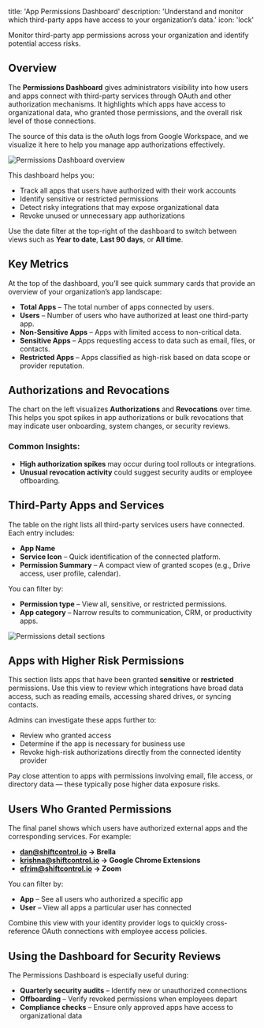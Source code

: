 
title: 'App Permissions Dashboard'
description: 'Understand and monitor which third-party apps have access to your organization’s data.'
icon: 'lock'



<p style={{fontSize: "large"}}>Monitor third-party app permissions across your organization and identify potential access risks.</p>

## Overview

The **Permissions Dashboard** gives administrators visibility into how users and apps connect with third-party services through OAuth and other authorization mechanisms.
It highlights which apps have access to organizational data, who granted those permissions, and the overall risk level of those connections.

The source of this data is the oAuth logs from Google Workspace, and we visualize it here to help you manage app authorizations effectively.

<img
    src="/img/ShiftControl/Dashboards/Dashboard-app-permissions-top.png"
    alt="Permissions Dashboard overview"
/>

This dashboard helps you:
- Track all apps that users have authorized with their work accounts
- Identify sensitive or restricted permissions
- Detect risky integrations that may expose organizational data
- Revoke unused or unnecessary app authorizations

<Admonition type="tip">
    Use the date filter at the top-right of the dashboard to switch between views such as <strong>Year to date</strong>, <strong>Last 90 days</strong>, or <strong>All time</strong>.
</Admonition>

## Key Metrics

At the top of the dashboard, you’ll see quick summary cards that provide an overview of your organization’s app landscape:
- **Total Apps** – The total number of apps connected by users.
- **Users** – Number of users who have authorized at least one third-party app.
- **Non-Sensitive Apps** – Apps with limited access to non-critical data.
- **Sensitive Apps** – Apps requesting access to data such as email, files, or contacts.
- **Restricted Apps** – Apps classified as high-risk based on data scope or provider reputation.

## Authorizations and Revocations

The chart on the left visualizes **Authorizations** and **Revocations** over time.
This helps you spot spikes in app authorizations or bulk revocations that may indicate user onboarding, system changes, or security reviews.

### Common Insights:
- **High authorization spikes** may occur during tool rollouts or integrations.
- **Unusual revocation activity** could suggest security audits or employee offboarding.

## Third-Party Apps and Services

The table on the right lists all third-party services users have connected.
Each entry includes:
- **App Name**
- **Service Icon** – Quick identification of the connected platform.
- **Permission Summary** – A compact view of granted scopes (e.g., Drive access, user profile, calendar).

You can filter by:
- **Permission type** – View all, sensitive, or restricted permissions.
- **App category** – Narrow results to communication, CRM, or productivity apps.



<img
    src="/img/ShiftControl/Dashboards/Dashboard-app-permissions-bottom.png"
    alt="Permissions detail sections"
/>

## Apps with Higher Risk Permissions

This section lists apps that have been granted **sensitive** or **restricted** permissions.
Use this view to review which integrations have broad data access, such as reading emails, accessing shared drives, or syncing contacts.

Admins can investigate these apps further to:
- Review who granted access
- Determine if the app is necessary for business use
- Revoke high-risk authorizations directly from the connected identity provider

<Admonition type="warning">
    Pay close attention to apps with permissions involving email, file access, or directory data — these typically pose higher data exposure risks.
</Admonition>

## Users Who Granted Permissions

The final panel shows which users have authorized external apps and the corresponding services.
For example:
- **dan@shiftcontrol.io → Brella**
- **krishna@shiftcontrol.io → Google Chrome Extensions**
- **efrim@shiftcontrol.io → Zoom**

You can filter by:
- **App** – See all users who authorized a specific app
- **User** – View all apps a particular user has connected

<Admonition type="tip">
    Combine this view with your identity provider logs to quickly cross-reference OAuth connections with employee access policies.
</Admonition>

## Using the Dashboard for Security Reviews

The Permissions Dashboard is especially useful during:
- **Quarterly security audits** – Identify new or unauthorized connections
- **Offboarding** – Verify revoked permissions when employees depart
- **Compliance checks** – Ensure only approved apps have access to organizational data
